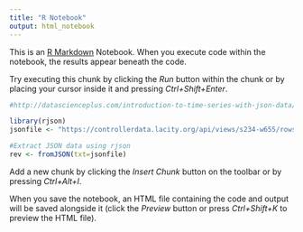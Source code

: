 ```yaml
---
title: "R Notebook"
output: html_notebook
---
```


This is an [R Markdown](http://rmarkdown.rstudio.com) Notebook. When you execute code within the notebook, the results appear beneath the code. 

Try executing this chunk by clicking the *Run* button within the chunk or by placing your cursor inside it and pressing *Ctrl+Shift+Enter*. 

```r
#http://datascienceplus.com/introduction-to-time-series-with-json-data/

library(rjson)
jsonfile <- "https://controllerdata.lacity.org/api/views/s234-w655/rows.json"

#Extract JSON data using rjson
rev <- fromJSON(txt=jsonfile)


```

Add a new chunk by clicking the *Insert Chunk* button on the toolbar or by pressing *Ctrl+Alt+I*.

When you save the notebook, an HTML file containing the code and output will be saved alongside it (click the *Preview* button or press *Ctrl+Shift+K* to preview the HTML file).
